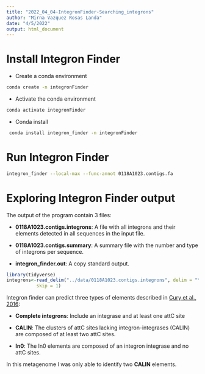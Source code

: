 ```yaml
---
title: "2022_04_04-IntegronFinder-Searching_integrons"
author: "Mirna Vazquez Rosas Landa"
date: "4/5/2022"
output: html_document
---
```

# Install **Integron Finder**

- Create a conda environment

```bash
conda create -n integronFinder
```

- Activate the conda environment

```bash
conda activate integronFinder
```

- Conda install

```bash
 conda install integron_finder -n integronFinder
```

# Run **Integron Finder**

```bash
integron_finder --local-max --func-annot 0118A1023.contigs.fa
```

# Exploring **Integron Finder** output

The output of the program contain 3 files:

- **0118A1023.contigs.integrons**: A file with all integrons and their elements detected in all sequences in the input file. 

- **0118A1023.contigs.summary**: A summary file with the number and type of integrons per sequence.

- **integron_finder.out**: A copy standard output. 

```r
library(tidyverse)
integrons<-read_delim("../data/0118A1023.contigs.integrons", delim = "\t",
           skip = 1) 
```

Integron finder can predict three types of elements described in [Cury et al., 2016](https://www.ncbi.nlm.nih.gov/pmc/articles/PMC4889954/):

- **Complete integrons**: Include an integrase and at least one attC site

- **CALIN**: The clusters of attC sites lacking integron-integrases (CALIN) are composed of at least two attC sites.

- **In0**: The In0 elements are composed of an integron integrase and no attC sites.

In this metagenome I was only able to identify two **CALIN** elements.
